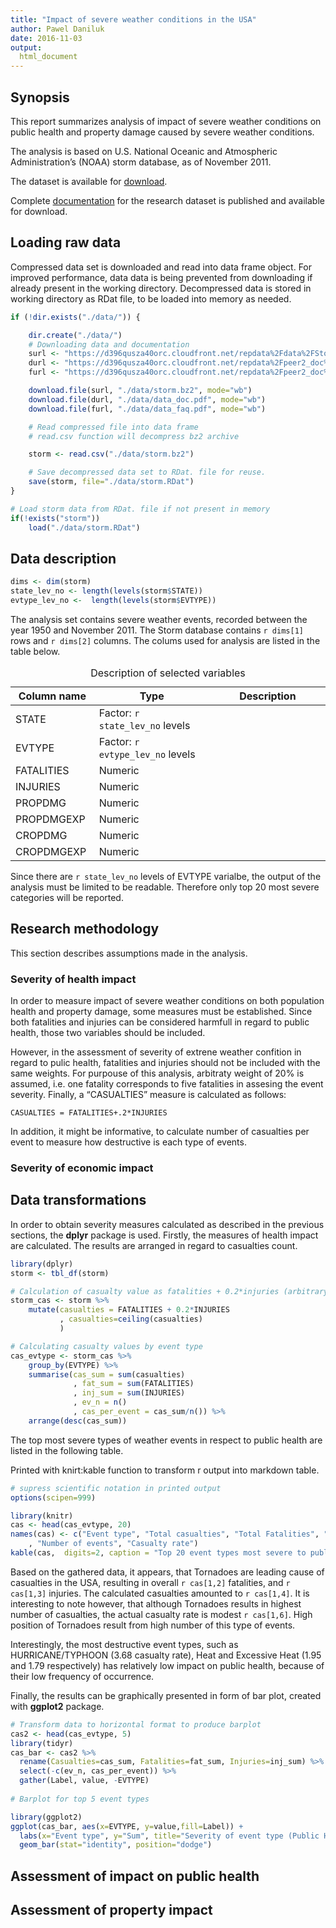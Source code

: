---
title: "Impact of severe weather conditions in the USA"
author: Pawel Daniluk
date: 2016-11-03
output:
  html_document
---

## Synopsis
This report summarizes analysis of impact of severe weather conditions on public
health and property damage caused by severe weather conditions.

The analysis is based on U.S. National Oceanic and Atmospheric Administration's (NOAA) storm database, as of November 2011.

The dataset is available for [download](https://d396qusza40orc.cloudfront.net/repdata%2Fdata%2FStormData.csv.bz2). 

Complete [documentation](https://d396qusza40orc.cloudfront.net/repdata%2Fpeer2_doc%2Fpd01016005curr.pdf) for the research dataset is published and available for download.

## Loading raw data
Compressed data set is downloaded and read into data frame object. For improved performance, data data is being prevented from downloading if already present in the working directory. Decompressed data is stored in working directory as RDat file, to be loaded into memory as needed. 

```{r, get_data}
if (!dir.exists("./data/")) {

    dir.create("./data/")
    # Downloading data and documentation
    surl <- "https://d396qusza40orc.cloudfront.net/repdata%2Fdata%2FStormData.csv.bz2"
    durl <- "https://d396qusza40orc.cloudfront.net/repdata%2Fpeer2_doc%2Fpd01016005curr.pdf"
    furl <- "https://d396qusza40orc.cloudfront.net/repdata%2Fpeer2_doc%2FNCDC%20Storm%20Events-FAQ%20Page.pdf"

    download.file(surl, "./data/storm.bz2", mode="wb")
    download.file(durl, "./data/data_doc.pdf", mode="wb")
    download.file(furl, "./data/data_faq.pdf", mode="wb")

    # Read compressed file into data frame
    # read.csv function will decompress bz2 archive

    storm <- read.csv("./data/storm.bz2")

    # Save decompressed data set to RDat. file for reuse.
    save(storm, file="./data/storm.RDat")
}

# Load storm data from RDat. file if not present in memory
if(!exists("storm")) 
    load("./data/storm.RDat")
```
## Data description
```{r, data_props, echo=FALSE}
dims <- dim(storm)
state_lev_no <- length(levels(storm$STATE))
evtype_lev_no <-  length(levels(storm$EVTYPE))
``` 
The analysis set contains severe weather events, recorded between the year 1950 and November 2011. The Storm database contains `r dims[1]` rows and `r dims[2]` columns. The colums used for analysis are listed in the table below.

| Column name 	| Type    	                    | Description      	|
|-------------	|------------------                 |------------------	|
| STATE     	| Factor: `r state_lev_no` levels   |                  	|
| EVTYPE      	| Factor: `r evtype_lev_no` levels  |                  	|
| FATALITIES  	| Numeric      	                    |                   |
| INJURIES     	| Numeric    	                    |                   |
| PROPDMG       | Numeric                           |               	|
| PROPDMGEXP   	| Numeric                           |              	|
| CROPDMG      	| Numeric                           |              	|
| CROPDMGEXP    | Numeric                           |              	|

Table: Description of selected variables

Since there are `r state_lev_no` levels of EVTYPE varialbe, the output  of the analysis must be limited to be readable. Therefore only top 20 most severe categories will be reported.

<!--
#[1] "STATE__"    "BGN_DATE"   "BGN_TIME"   "TIME_ZONE"  "COUNTY"    
#[6] "COUNTYNAME" "STATE"      "EVTYPE"     "BGN_RANGE"  "BGN_AZI"   
#[11] "BGN_LOCATI" "END_DATE"   "END_TIME"   "COUNTY_END" "COUNTYENDN"
#[16] "END_RANGE"  "END_AZI"    "END_LOCATI" "LENGTH"     "WIDTH"     
#[21] "F"          "MAG"        "FATALITIES" "INJURIES"   "PROPDMG"   
#[26] "PROPDMGEXP" "CROPDMG"    "CROPDMGEXP" "WFO"        "STATEOFFIC"
#[31] "ZONENAMES"  "LATITUDE"   "LONGITUDE"  "LATITUDE_E" "LONGITUDE_"
#[36] "REMARKS"    "REFNUM"
--> 

## Research methodology
This section describes assumptions made in the analysis.

### Severity of health impact
In order to measure impact of severe weather conditions on both population health and property damage, some measures must be established. Since both fatalities and injuries can be considered harmfull in regard to public health, those two variables should be included. 

However, in the assessment of severity of extrene weather confition in regard to pulic health, fatalities and injuries should not be included with the same weights. For purpouse of this analysis, arbitraty weight of 20% is assumed, i.e. one fatality corresponds to five fatalities in assesing the event severity. Finally, a "CASUALTIES" measure is calculated as follows:
```
CASUALTIES = FATALITIES+.2*INJURIES
```
In addition, it might be informative, to calculate number of casualties per event to measure how destructive is each type of events.

### Severity of economic impact

## Data transformations
In order to obtain severity measures calculated as described in the previous sections, the **dplyr** package is used.
Firstly, the measures of health impact are calculated. The results are arranged in regard to casualties count.
```{r, data_trans, warning=FALSE, message=FALSE}
library(dplyr)
storm <- tbl_df(storm)

# Calculation of casualty value as fatalities + 0.2*injuries (arbitrary)
storm_cas <- storm %>%
    mutate(casualties = FATALITIES + 0.2*INJURIES
           , casualties=ceiling(casualties)
           )

# Calculating casualty values by event type
cas_evtype <- storm_cas %>%
    group_by(EVTYPE) %>%
    summarise(cas_sum = sum(casualties)
              , fat_sum = sum(FATALITIES)
              , inj_sum = sum(INJURIES)
              , ev_n = n()
              , cas_per_event = cas_sum/n()) %>%
    arrange(desc(cas_sum)) 
```
The top most severe types of weather events in respect to public health are listed in the following table. 

Printed with knirt:kable function to transform r output into markdown table.
```{r health_table}
# supress scientific notation in printed output
options(scipen=999)

library(knitr)
cas <- head(cas_evtype, 20) 
names(cas) <- c("Event type", "Total casualties", "Total Fatalities", "Total injuries"
    , "Number of events", "Casualty rate")
kable(cas,  digits=2, caption = "Top 20 event types most severe to public health")
```

Based on the gathered data, it appears, that Tornadoes are leading cause of casualties in the USA, resulting in overall `r cas[1,2]` fatalities, and `r cas[1,3]` injuries. The calculated casualties amounted to `r cas[1,4]`. It is interesting to note however, that although Tornadoes results in highest number of casualties, the actual casualty rate is modest `r cas[1,6]`. High position of Tornadoes result from high number of this type of events.  

Interestingly, the most destructive event types, such as HURRICANE/TYPHOON (3.68 casualty rate), Heat and Excessive Heat (1.95 and 1.79 respectively) has relatively low impact on public health, because of their low frequency of occurrence.

Finally, the results can be graphically presented in form of bar plot, created with **ggplot2** package.
```{r, cas_plot, warning=FALSE, message=FALSE}
# Transform data to horizontal format to produce barplot
cas2 <- head(cas_evtype, 5)
library(tidyr)
cas_bar <- cas2 %>% 
  rename(Casualties=cas_sum, Fatalities=fat_sum, Injuries=inj_sum) %>%
  select(-c(ev_n, cas_per_event)) %>%
  gather(Label, value, -EVTYPE)
  
# Barplot for top 5 event types

library(ggplot2)
ggplot(cas_bar, aes(x=EVTYPE, y=value,fill=Label)) +
  labs(x="Event type", y="Sum", title="Severity of event type (Public Health)") + 
  geom_bar(stat="identity", position="dodge")
```

## Assessment of impact on public health 

## Assessment of property impact
